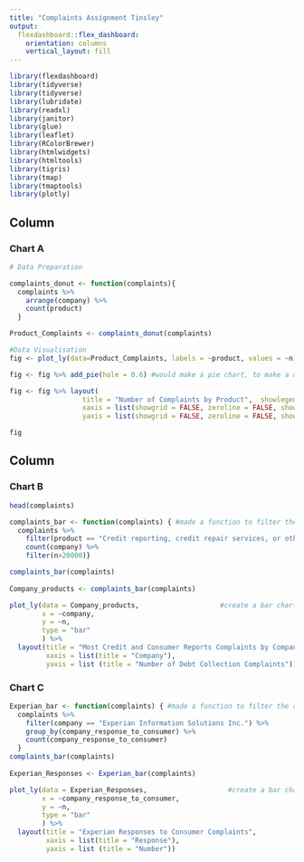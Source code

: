 ```yaml
---
title: "Complaints Assignment Tinsley"
output: 
  flexdashboard::flex_dashboard:
    orientation: columns
    vertical_layout: fill
---
```


```r
library(flexdashboard)
library(tidyverse)
library(tidyverse)
library(lubridate)
library(readxl)
library(janitor)
library(glue)
library(leaflet)
library(RColorBrewer)
library(htmlwidgets)
library(htmltools)
library(tigris)
library(tmap)
library(tmaptools)
library(plotly)
```

Column {data-width=650}
-----------------------------------------------------------------------

### Chart A

```r
# Data Preparation

complaints_donut <- function(complaints){
  complaints %>%
    arrange(company) %>% 
    count(product) 
  }

Product_Complaints <- complaints_donut(complaints)

#Data Visualisation
fig <- plot_ly(data=Product_Complaints, labels = ~product, values = ~n)

fig <- fig %>% add_pie(hole = 0.6) #would make a pie chart, to make a donut chart add the hole

fig <- fig %>% layout(
                  title = "Number of Complaints by Product",  showlegend = F,
                  xaxis = list(showgrid = FALSE, zeroline = FALSE, showticklabels = FALSE),
                  yaxis = list(showgrid = FALSE, zeroline = FALSE, showticklabels = FALSE))

fig 
```

Column {data-width=350}
-----------------------------------------------------------------------

### Chart B

```r
head(complaints)

complaints_bar <- function(complaints) { #made a function to filter the data
  complaints %>%
    filter(product == "Credit reporting, credit repair services, or other personal consumer reports") %>% 
    count(company) %>% 
    filter(n>20000)}

complaints_bar(complaints)
  
Company_products <- complaints_bar(complaints)

plot_ly(data = Company_products,                    #create a bar chart from it
        x = ~company,
        y = ~n,
        type = "bar"
        ) %>% 
  layout(title = "Most Credit and Consumer Reports Complaints by Company",
         xaxis = list(title = "Company"),
         yaxis = list (title = "Number of Debt Collection Complaints"))


```

### Chart C

```r

Experian_bar <- function(complaints) { #made a function to filter the data
  complaints %>%
    filter(company == "Experian Information Solutions Inc.") %>% 
    group_by(company_response_to_consumer) %>% 
    count(company_response_to_consumer)
  }
complaints_bar(complaints)
  
Experian_Responses <- Experian_bar(complaints)

plot_ly(data = Experian_Responses,                    #create a bar chart from it
        x = ~company_response_to_consumer,
        y = ~n,
        type = "bar"
        ) %>% 
  layout(title = "Experian Responses to Consumer Complaints",
         xaxis = list(title = "Response"),
         yaxis = list (title = "Number"))




```


